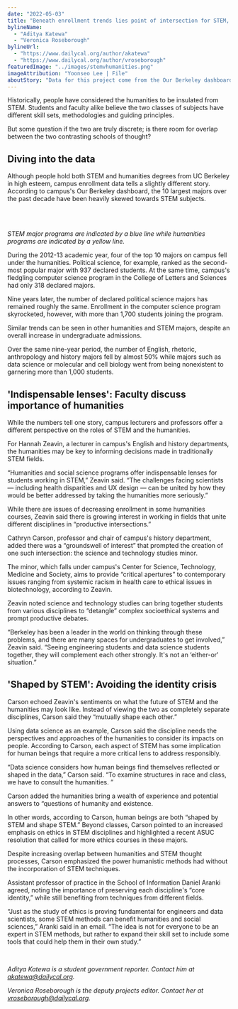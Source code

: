 ```yaml
---
date: "2022-05-03"
title: "Beneath enrollment trends lies point of intersection for STEM, humanities"
bylineName:
  - "Aditya Katewa"
  - "Veronica Roseborough"
bylineUrl:
  - "https://www.dailycal.org/author/akatewa"
  - "https://www.dailycal.org/author/vroseborough"
featuredImage: "../images/stemvhumanities.png"
imageAttribution: "Yoonseo Lee | File"
aboutStory: "Data for this project come from the Our Berkeley dashboard on Undergraduate STEM Students."
---
```



Historically, people have considered the humanities to be insulated from STEM. Students and faculty alike believe the two classes of subjects have different skill sets, methodologies and guiding principles.

But some question if the two are truly discrete; is there room for overlap between the two contrasting schools of thought?

## Diving into the data

Although people hold both STEM and humanities degrees from UC Berkeley in high esteem, campus enrollment data tells a slightly different story. According to campus's Our Berkeley dashboard, the 10 largest majors over the past decade have been heavily skewed towards STEM subjects.

<br />
<STEMEnrollmentLine />
<br />

_STEM major programs are indicated by a blue line while humanities programs are indicated by a yellow line._

During the 2012-13 academic year, four of the top 10 majors on campus fell under the humanities. Political science, for example, ranked as the second-most popular major with 937 declared students. At the same time, campus's fledgling computer science program in the College of Letters and Sciences had only 318 declared majors.

Nine years later, the number of declared political science majors has remained roughly the same. Enrollment in the computer science program skyrocketed, however, with more than 1,700 students joining the program.

Similar trends can be seen in other humanities and STEM majors, despite an overall increase in undergraduate admissions.

Over the same nine-year period, the number of English, rhetoric, anthropology and history majors fell by almost 50% while majors such as data science or molecular and cell biology went from being nonexistent to garnering more than 1,000 students.

## 'Indispensable lenses': Faculty discuss importance of humanities

While the numbers tell one story, campus lecturers and professors offer a different perspective on the roles of STEM and the humanities.

For Hannah Zeavin, a lecturer in campus's English and history departments, the humanities may be key to informing decisions made in traditionally STEM fields.

“Humanities and social science programs offer indispensable lenses for students working in STEM,” Zeavin said. “The challenges facing scientists — including health disparities and UX design — can be united by how they would be better addressed by taking the humanities more seriously.”

While there are issues of decreasing enrollment in some humanities courses, Zeavin said there is growing interest in working in fields that unite different disciplines in “productive intersections.”

Cathryn Carson, professor and chair of campus's history department, added there was a “groundswell of interest” that prompted the creation of one such intersection: the science and technology studies minor.

The minor, which falls under campus's Center for Science, Technology, Medicine and Society, aims to provide “critical apertures” to contemporary issues ranging from systemic racism in health care to ethical issues in biotechnology, according to Zeavin.

Zeavin noted science and technology studies can bring together students from various disciplines to “detangle” complex socioethical systems and prompt productive debates.

“Berkeley has been a leader in the world on thinking through these problems, and there are many spaces for undergraduates to get involved,” Zeavin said. “Seeing engineering students and data science students together, they will complement each other strongly. It's not an ‘either-or' situation.”

## 'Shaped by STEM': Avoiding the identity crisis

Carson echoed Zeavin's sentiments on what the future of STEM and the humanities may look like. Instead of viewing the two as completely separate disciplines, Carson said they “mutually shape each other.”

Using data science as an example, Carson said the discipline needs the perspectives and approaches of the humanities to consider its impacts on people. According to Carson, each aspect of STEM has some implication for human beings that require a more critical lens to address responsibly.

“Data science considers how human beings find themselves reflected or shaped in the data,” Carson said. “To examine structures in race and class, we have to consult the humanities. ”

Carson added the humanities bring a wealth of experience and potential answers to “questions of humanity and existence.

In other words, according to Carson, human beings are both “shaped by STEM and shape STEM.” Beyond classes, Carson pointed to an increased emphasis on ethics in STEM disciplines and highlighted a recent ASUC resolution that called for more ethics courses in these majors.

Despite increasing overlap between humanities and STEM thought processes, Carson emphasized the power humanistic methods had without the incorporation of STEM techniques.

Assistant professor of practice in the School of Information Daniel Aranki agreed, noting the importance of preserving each discipline's “core identity,” while still benefiting from techniques from different fields.

“Just as the study of ethics is proving fundamental for engineers and data scientists, some STEM methods can benefit humanities and social sciences,” Aranki said in an email. “The idea is not for everyone to be an expert in STEM methods, but rather to expand their skill set to include some tools that could help them in their own study.”

<br />

_Aditya Katewa is a student government reporter. Contact him at [akatewa@dailycal.org](mailto:akatewa@dailycal.org)._

_Veronica Roseborough is the deputy projects editor. Contact her at [vroseborough@dailycal.org](mailto:vroseborough@dailycal.org)._
